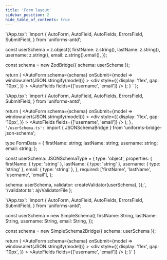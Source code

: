 ```yaml
---
title: 'Form layout'
sidebar_position: 2
hide_table_of_contents: true
---
```



  '/App.tsx': `import {
  AutoForm,
  AutoField,
  AutoFields,
  ErrorsField,
  SubmitField,
} from 'uniforms-antd';

const userSchema = z.object({
  firstName: z.string(),
  lastName: z.string(),
  username: z.string(),
  email: z.string().email(),
});

const schema = new ZodBridge({ schema: userSchema });

  return (
    <AutoForm
      schema={schema}
      onSubmit={model => window.alert(JSON.stringify(model))}
    >
      <div
        style={{
          display: 'flex',
          gap: '10px',
        }}
      >
        <AutoField name="firstName" />
        <AutoField name="lastName" />
      </div>
      <AutoFields fields={['username', 'email']} />
      <ErrorsField />
      <SubmitField />
    </AutoForm>
  );
}
`
};

  '/App.tsx': `import {
  AutoForm,
  AutoField,
  AutoFields,
  ErrorsField,
  SubmitField,
} from 'uniforms-antd';

  return (
    <AutoForm
      schema={schema}
      onSubmit={model => window.alert(JSON.stringify(model))}
    >
      <div
        style={{
          display: 'flex',
          gap: '10px',
        }}
      >
        <AutoField name="firstName" />
        <AutoField name="lastName" />
      </div>
      <AutoFields fields={['username', 'email']} />
      <ErrorsField />
      <SubmitField />
    </AutoForm>
  );
}`,
  '/userSchema.ts': `import { JSONSchemaBridge } from 'uniforms-bridge-json-schema';

type FormData = {
  firstName: string;
  lastName: string;
  username: string;
  email: string;
};

const userSchema: JSONSchemaType<FormData> = {
  type: 'object',
  properties: {
    firstName: { type: 'string' },
    lastName: { type: 'string' },
    username: { type: 'string' },
    email: { type: 'string' },
  },
  required: ['firstName', 'lastName', 'username', 'email'],
};

  schema: userSchema,
  validator: createValidator(userSchema),
});`,
  '/validator.ts': ajvValidatorFile
};

  '/App.tsx': `import {
  AutoForm,
  AutoField,
  AutoFields,
  ErrorsField,
  SubmitField,
} from 'uniforms-antd';

const userSchema = new SimpleSchema({
  firstName: String,
  lastName: String,
  username: String,
  email: String,
});

const schema = new SimpleSchema2Bridge({ schema: userSchema });

  return (
    <AutoForm
      schema={schema}
      onSubmit={model => window.alert(JSON.stringify(model))}
    >
      <div
        style={{
          display: 'flex',
          gap: '10px',
        }}
      >
        <AutoField name="firstName" />
        <AutoField name="lastName" />
      </div>
      <AutoFields fields={['username', 'email']} />
      <ErrorsField />
      <SubmitField />
    </AutoForm>
  );
}`
}

<CodeEditorBridgesTabs zod={zod} json={json} simple={simple} />
